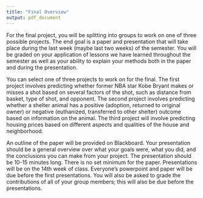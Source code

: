 ```yaml
---
title: "Final Overview"
output: pdf_document
---
```


For the final project, you will be splitting into groups to work on one of three possible projects. The end goal is a paper and presentation that will take place during the last week (maybe last two weeks) of the semester. You will be graded on your application of lessons we have learned throughout the semester as well as your ability to explain your methods both in the paper and during the presentation.

You can select one of three projects to work on for the final. The first project involves predicting whether former NBA star Kobe Bryant makes or misses a shot based on several factors of the shot, such as distance from basket, type of shot, and opponent. The second project involves predicting whether a shelter animal has a positive (adoption, returned to original owner) or negative (euthanized, transferred to other shelter) outcome based on information on the animal. The third project will involve predicting housing prices based on different aspects and qualities of the house and neighborhood.

An outline of the paper will be provided on Blackboard. Your presentation should be a general overview over what your goals were, what you did, and the conclusions you can make from your project. The presentation should be 10-15 minutes long. There is no set minimum for the paper. Presentations will be on the 14th week of class. Everyone's powerpoint and paper will be due before the first presentations. You will also be asked to grade the contributions of all of your group members; this will also be due before the presentations.